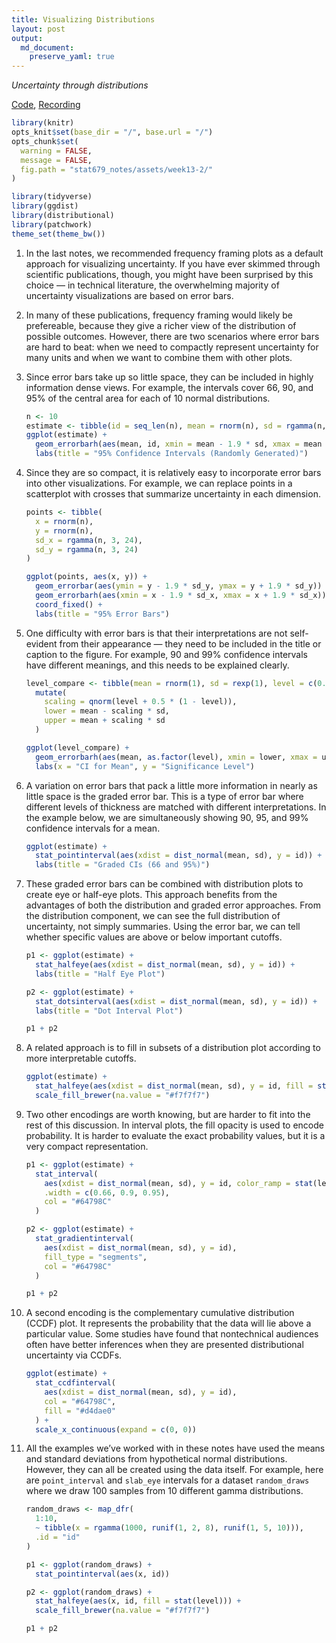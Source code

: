 ```yaml
---
title: Visualizing Distributions
layout: post
output: 
  md_document:
    preserve_yaml: true
---
```


_Uncertainty through distributions_

[Code](https://github.com/krisrs1128/stat679_code/blob/main/notes/week13-2.Rmd), [Recording](https://mediaspace.wisc.edu/media/Week%2013%20-%202%3A%20Visualizing%20Distributions/1_g1fbf4yy)

```r
library(knitr)
opts_knit$set(base_dir = "/", base.url = "/")
opts_chunk$set(
  warning = FALSE, 
  message = FALSE,
  fig.path = "stat679_notes/assets/week13-2/"
)
```

```r
library(tidyverse)
library(ggdist)
library(distributional)
library(patchwork)
theme_set(theme_bw())
```

1. In the last notes, we recommended frequency framing plots as a default
approach for visualizing uncertainty. If you have ever skimmed through
scientific publications, though, you might have been surprised by this choice —
in technical literature, the overwhelming majority of uncertainty visualizations
are based on error bars.

1. In many of these publications, frequency framing would likely be prefereable,
because they give a richer view of the distribution of possible outcomes.
However, there are two scenarios where error bars are hard to beat: when we need
to compactly represent uncertainty for many units and when we want to combine
them with other plots.

1. Since error bars take up so little space, they can be included in highly
information dense views. For example, the intervals cover 66, 90, and 95% of the
central area for each of 10 normal distributions.

    ```r
    n <- 10
    estimate <- tibble(id = seq_len(n), mean = rnorm(n), sd = rgamma(n, 4, 12))
    ggplot(estimate) +
      geom_errorbarh(aes(mean, id, xmin = mean - 1.9 * sd, xmax = mean + 1.9 * sd))  +
      labs(title = "95% Confidence Intervals (Randomly Generated)")
    ```
  
1. Since they are so compact, it is relatively easy to incorporate error bars
into other visualizations. For example, we can replace points in a scatterplot
with crosses that summarize uncertainty in each dimension.

    ```r
    points <- tibble(
      x = rnorm(n),
      y = rnorm(n),
      sd_x = rgamma(n, 3, 24),
      sd_y = rgamma(n, 3, 24)
    )
    
    ggplot(points, aes(x, y)) +
      geom_errorbar(aes(ymin = y - 1.9 * sd_y, ymax = y + 1.9 * sd_y)) +
      geom_errorbarh(aes(xmin = x - 1.9 * sd_x, xmax = x + 1.9 * sd_x)) +
      coord_fixed() +
      labs(title = "95% Error Bars")
    ```
  
1. One difficulty with error bars is that their interpretations are not
self-evident from their appearance — they need to be included in the title or
caption to the figure. For example, 90 and 99% confidence intervals have
different meanings, and this needs to be explained clearly.

    ```r
    level_compare <- tibble(mean = rnorm(1), sd = rexp(1), level = c(0.66, 0.9, 0.95, 0.99)) %>%
      mutate(
        scaling = qnorm(level + 0.5 * (1 - level)),
        lower = mean - scaling * sd,
        upper = mean + scaling * sd
      )
    
    ggplot(level_compare) +
      geom_errorbarh(aes(mean, as.factor(level), xmin = lower, xmax = upper)) +
      labs(x = "CI for Mean", y = "Significance Level")
    ```
  
1. A variation on error bars that pack a little more information in nearly as
little space is the graded error bar. This is a type of error bar where
different levels of thickness are matched with different interpretations. In the
example below, we are simultaneously showing 90, 95, and 99% confidence
intervals for a mean.

    ```r
    ggplot(estimate) +
      stat_pointinterval(aes(xdist = dist_normal(mean, sd), y = id)) +
      labs(title = "Graded CIs (66 and 95%)")
    ```
    
1. These graded error bars can be combined with distribution plots to create eye
or half-eye plots. This approach benefits from the advantages of both the
distribution and graded error approaches. From the distribution component, we
can see the full distribution of uncertainty, not simply summaries. Using the
error bar, we can tell whether specific values are above or below important
cutoffs.

    ```r
    p1 <- ggplot(estimate) +
      stat_halfeye(aes(xdist = dist_normal(mean, sd), y = id)) +
      labs(title = "Half Eye Plot")
    
    p2 <- ggplot(estimate) +
      stat_dotsinterval(aes(xdist = dist_normal(mean, sd), y = id)) +
      labs(title = "Dot Interval Plot")
    
    p1 + p2
    ```
    
1. A related approach is to fill in subsets of a distribution plot according to
more interpretable cutoffs.

    ```r
    ggplot(estimate) +
      stat_halfeye(aes(xdist = dist_normal(mean, sd), y = id, fill = stat(level)), .width = c(0.66, 0.9, 0.95)) +
      scale_fill_brewer(na.value = "#f7f7f7")
    ```
    
1. Two other encodings are worth knowing, but are harder to fit into the rest of
this discussion. In interval plots, the fill opacity is used to encode
probability. It is harder to evaluate the exact probability values, but it is a
very compact representation.

    ```r
    p1 <- ggplot(estimate) +
      stat_interval(
        aes(xdist = dist_normal(mean, sd), y = id, color_ramp = stat(level)), 
        .width = c(0.66, 0.9, 0.95),
        col = "#64798C"
      )
    
    p2 <- ggplot(estimate) +
      stat_gradientinterval(
        aes(xdist = dist_normal(mean, sd), y = id),
        fill_type = "segments",
        col = "#64798C"
      )
    
    p1 + p2
    ```

1. A second encoding is the complementary cumulative distribution (CCDF) plot.
It represents the probability that the data will lie above a particular value.
Some studies have found that nontechnical audiences often have better inferences
when they are presented distributional uncertainty via CCDFs.

    ```r
    ggplot(estimate) +
      stat_ccdfinterval(
        aes(xdist = dist_normal(mean, sd), y = id),
        col = "#64798C",
        fill = "#d4dae0"
      ) +
      scale_x_continuous(expand = c(0, 0))
    ```
  
1. All the examples we've worked with in these notes have used the means and
standard deviations from hypothetical normal distributions. However, they can
all be created using the data itself. For example, here are `point_interval` and
`slab_eye` intervals for a dataset `random_draws` where we draw 100 samples from
10 different gamma distributions.

    ```r
    random_draws <- map_dfr(
      1:10, 
      ~ tibble(x = rgamma(1000, runif(1, 2, 8), runif(1, 5, 10))),
      .id = "id"
    )
    
    p1 <- ggplot(random_draws) +
      stat_pointinterval(aes(x, id))
    
    p2 <- ggplot(random_draws) +
      stat_halfeye(aes(x, id, fill = stat(level))) +
      scale_fill_brewer(na.value = "#f7f7f7")
    
    p1 + p2
    ```
  